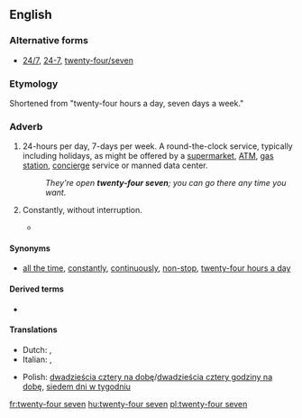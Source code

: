 ==English==

===Alternative forms===
* [[24/7]], [[24-7]], [[twenty-four/seven]]

===Etymology===
Shortened from "twenty-four hours a day, seven days a week."

===Adverb===
{{en-adv|head=[[twenty-four]] [[seven]]}}

# 24-hours per day, 7-days per week. A round-the-clock service, typically including holidays, as might be offered by a [[supermarket]], [[ATM]], [[gas station]], [[concierge]] service or manned data center.
#: ''They're open '''twenty-four seven'''; you can go there any time you want.''
# {{context|colloquial|lang=en}} Constantly, without interruption.
#* {{quote-song|year=2000|title=[[w:Stan (song)|Stan]]|composer=[[w:Eminem|Eminem]]|album=[[w:The Marshall Mathers LP|The Marshall Mathers LP]]|passage=My girlfriend's jealous 'cause I talk about you '''twenty-four seven'''}}

====Synonyms====
* [[all the time]], [[constantly]], [[continuously]], [[non-stop]], [[twenty-four hours a day]]

====Derived terms====
* {{l|en|twenty-five/eight}} {{qualifier|colloquial}}

====Translations====
{{trans-top|constantly}}
* Dutch: {{t|nl|vierentwintig uur op vierentwintig}}, {{t|nl|zeven dagen op zeven}}
* Italian: {{t|it|tutti i giorni 24 ore su 24}}, {{t|it|tutti i giorni ventiquatt'ore su ventiquattro}}
{{trans-mid}}
* Polish: [[dwadzieścia cztery na dobę]]/[[dwadzieścia cztery godziny na dobę]], [[siedem dni w tygodniu]]
{{trans-bottom}}

[[fr:twenty-four seven]]
[[hu:twenty-four seven]]
[[pl:twenty-four seven]]